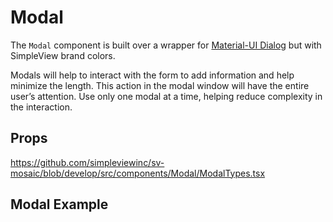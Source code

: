 
<Meta title='Components/Modal/Readme' />

# Modal

The `Modal` component is built over a wrapper for [Material-UI Dialog](https://mui.com/components/dialogs/) but with SimpleView brand colors.

Modals will help to interact with the form to add information and help minimize the length. This action in the modal window will have 
the entire user’s attention. Use only one modal at a time, helping reduce complexity in the interaction.

## Props

https://github.com/simpleviewinc/sv-mosaic/blob/develop/src/components/Modal/ModalTypes.tsx

## Modal Example

<Preview withSource='none'>
  <stories.Example />
</Preview>
